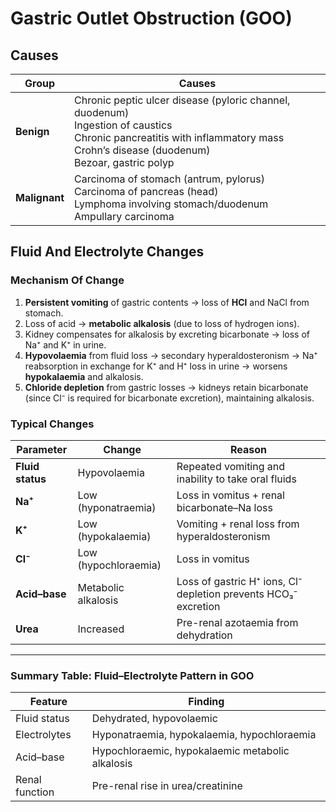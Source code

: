 # Gastric Outlet Obstruction (GOO)

## Causes

| Group         | Causes                                                                                                                                                                                              |
| ------------- | --------------------------------------------------------------------------------------------------------------------------------------------------------------------------------------------------- |
| **Benign**    | Chronic peptic ulcer disease (pyloric channel, duodenum) <br/> Ingestion of caustics <br/> Chronic pancreatitis with inflammatory mass <br/> Crohn’s disease (duodenum) <br/> Bezoar, gastric polyp |
| **Malignant** | Carcinoma of stomach (antrum, pylorus) <br/> Carcinoma of pancreas (head) <br/> Lymphoma involving stomach/duodenum <br/> Ampullary carcinoma                                                       |

## Fluid And Electrolyte Changes

### Mechanism Of Change

1. **Persistent vomiting** of gastric contents → loss of **HCl** and NaCl from stomach.
2. Loss of acid → **metabolic alkalosis** (due to loss of hydrogen ions).
3. Kidney compensates for alkalosis by excreting bicarbonate → loss of Na⁺ and K⁺ in urine.
4. **Hypovolaemia** from fluid loss → secondary hyperaldosteronism → Na⁺ reabsorption in exchange for K⁺ and H⁺ loss in urine → worsens **hypokalaemia** and alkalosis.
5. **Chloride depletion** from gastric losses → kidneys retain bicarbonate (since Cl⁻ is required for bicarbonate excretion), maintaining alkalosis.

### Typical Changes

| Parameter        | Change               | Reason                                                          |
| ---------------- | -------------------- | --------------------------------------------------------------- |
| **Fluid status** | Hypovolaemia         | Repeated vomiting and inability to take oral fluids             |
| **Na⁺**          | Low (hyponatraemia)  | Loss in vomitus + renal bicarbonate–Na loss                     |
| **K⁺**           | Low (hypokalaemia)   | Vomiting + renal loss from hyperaldosteronism                   |
| **Cl⁻**          | Low (hypochloraemia) | Loss in vomitus                                                 |
| **Acid–base**    | Metabolic alkalosis  | Loss of gastric H⁺ ions, Cl⁻ depletion prevents HCO₃⁻ excretion |
| **Urea**         | Increased            | Pre-renal azotaemia from dehydration                            |

---

### Summary Table: Fluid–Electrolyte Pattern in GOO

| Feature        | Finding                                          |
| -------------- | ------------------------------------------------ |
| Fluid status   | Dehydrated, hypovolaemic                         |
| Electrolytes   | Hyponatraemia, hypokalaemia, hypochloraemia      |
| Acid–base      | Hypochloraemic, hypokalaemic metabolic alkalosis |
| Renal function | Pre-renal rise in urea/creatinine                |
